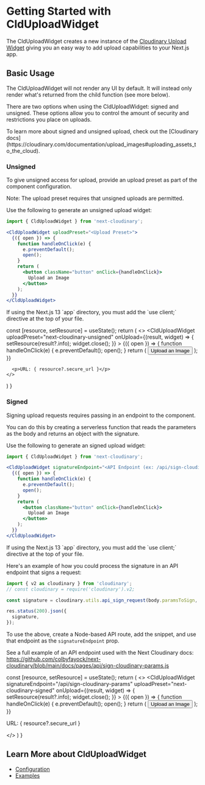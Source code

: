 



<Head>
  <title>CldUploadWidget - Next Cloudinary</title>
  <meta name="og:title" content="Getting Started with CldUploadWidget - Next Cloudinary" />
  <meta name="og:url" content={`https://next-cloudinary.spacejelly.dev/clduploadwidget/basic-usage`} />
</Head>

<OgImage
  title="CldUploadWidget"
  twitterTitle="Getting Started with CldUploadWidget"
/>

# Getting Started with CldUploadWidget

The CldUploadWidget creates a new instance of the [Cloudinary Upload Widget](https://cloudinary.com/documentation/upload_widget) giving you an easy way to add upload capabilities to your Next.js app.

## Basic Usage

The CldUploadWidget will not render any UI by default. It will instead only render what's returned from the child function (see more below).

There are two options when using the CldUploadWidget: signed and unsigned. These options allow you to control the amount of security and restrictions you place on uploads.

<Callout type="info" emoji={false}>
  To learn more about signed and unsigned upload, check out the [Cloudinary docs](https://cloudinary.com/documentation/upload_images#uploading_assets_to_the_cloud).
</Callout>

### Unsigned

To give unsigned access for upload, provide an upload preset as part of the component configuration.

<Callout emoji={false}>
  Note: The upload preset requires that unsigned uploads are permitted.
</Callout>

Use the following to generate an unsigned upload widget:

```jsx
import { CldUploadWidget } from 'next-cloudinary';

<CldUploadWidget uploadPreset="<Upload Preset>">
  {({ open }) => {
    function handleOnClick(e) {
      e.preventDefault();
      open();
    }
    return (
      <button className="button" onClick={handleOnClick}>
        Upload an Image
      </button>
    );
  }}
</CldUploadWidget>
```

<Callout emoji={false}>
  If using the Next.js 13 `app` directory, you must add the `use client;` directive at the top of your file.
</Callout>

  const [resource, setResource] = useState();
  return (
    <>
      <CldUploadWidget
        uploadPreset="next-cloudinary-unsigned"
        onUpload={(result, widget) => {
          setResource(result?.info);
          widget.close();
        }}
      >
        {({ open }) => {
          function handleOnClick(e) {
            e.preventDefault();
            open();
          }
          return (
            <button className={styles.button} onClick={handleOnClick}>
              Upload an Image
            </button>
          );
        }}
      </CldUploadWidget>

      <p>URL: { resource?.secure_url }</p>
    </>
  )
}

<div className="nx-mt-6">
<UnsignedUpload />
</div>

### Signed

Signing upload requests requires passing in an endpoint to the component.

You can do this by creating a serverless function that reads the parameters as the body and returns an object with the signature.

Use the following to generate an signed upload widget:

```jsx
import { CldUploadWidget } from 'next-cloudinary';

<CldUploadWidget signatureEndpoint="<API Endpoint (ex: /api/sign-cloudinary-params)>">
  {({ open }) => {
    function handleOnClick(e) {
      e.preventDefault();
      open();
    }
    return (
      <button className="button" onClick={handleOnClick}>
        Upload an Image
      </button>
    );
  }}
</CldUploadWidget>
```

<Callout emoji={false}>
  If using the Next.js 13 `app` directory, you must add the `use client;` directive at the top of your file.
</Callout>

Here's an example of how you could process the signature in an API endpoint that signs a request:

```js
import { v2 as cloudinary } from 'cloudinary';
// const cloudinary = require('cloudinary').v2;

const signature = cloudinary.utils.api_sign_request(body.paramsToSign, process.env.CLOUDINARY_API_SECRET);

res.status(200).json({
  signature,
});
```

To use the above, create a Node-based API route, add the snippet, and use that endpoint as the `signatureEndpoint` prop.

See a full example of an API endpoint used with the Next Cloudinary docs: https://github.com/colbyfayock/next-cloudinary/blob/main/docs/pages/api/sign-cloudinary-params.js

  const [resource, setResource] = useState();
  return (
    <>
      <CldUploadWidget
        signatureEndpoint="/api/sign-cloudinary-params"
        uploadPreset="next-cloudinary-signed"
        onUpload={(result, widget) => {
          setResource(result?.info);
          widget.close();
        }}
      >
        {({ open }) => {
          function handleOnClick(e) {
            e.preventDefault();
            open();
          }
          return (
            <button className={styles.button} onClick={handleOnClick}>
              Upload an Image
            </button>
          );
        }}
      </CldUploadWidget>
      <p>URL: { resource?.secure_url }</p>
    </>
  )
}

<div className="nx-mt-6">
<SignedUpload />
</div>



## Learn More about CldUploadWidget
* [Configuration](/clduploadwidget/configuration)
* [Examples](/clduploadwidget/examples)